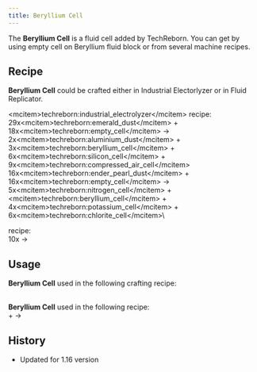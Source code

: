 ```yaml
---
title: Beryllium Cell
---
```


<ItemImage file="beryllium_cell" alt="Beryllium Cell" size="200" />

The **Beryllium Cell** is a fluid cell added by TechReborn. You can get by using empty cell on Beryllium fluid block or from several machine recipes.

## Recipe

**Beryllium Cell** could be crafted either in Industrial Electorlyzer or in Fluid Replicator.

\<mcitem\>techreborn:industrial_electrolyzer\</mcitem\> recipe:\
29x\<mcitem\>techreborn:emerald_dust\</mcitem\> + 18x\<mcitem\>techreborn:empty_cell\</mcitem\> -\> 2x\<mcitem\>techreborn:aluminium_dust\</mcitem\> + 3x\<mcitem\>techreborn:beryllium_cell\</mcitem\> + 6x\<mcitem\>techreborn:silicon_cell\</mcitem\> + 9x\<mcitem\>techreborn:compressed_air_cell\</mcitem\>\
16x\<mcitem\>techreborn:ender_pearl_dust\</mcitem\> + 16x\<mcitem\>techreborn:empty_cell\</mcitem\> -\> 5x\<mcitem\>techreborn:nitrogen_cell\</mcitem\> + \<mcitem\>techreborn:beryllium_cell\</mcitem\> + 4x\<mcitem\>techreborn:potassium_cell\</mcitem\> + 6x\<mcitem\>techreborn:chlorite_cell\</mcitem\>\

<McItem slug="techreborn:fluid_replicator"/> recipe:\
10x<McItem slug="techreborn:UU_matter"/> -\> <McItem slug="techreborn:beryllium_cell"/>

## Usage

**Beryllium Cell** used in the following crafting recipe: 

<CraftingTable recipe="input air techreborn:neutron_reflector air input techreborn:neutron_reflector techreborn:beryllium_cell techreborn:neutron_reflector input air techreborn:neutron_reflector air output techreborn:thick_neutron_reflector" />

\
**Beryllium Cell** used in the following <McItem slug="techreborn:fusion_reactor"/> recipe:\
<McItem slug="techreborn:beryllium_cell"/> + <McItem slug="techreborn:wolframium_cell"/> -\> <McItem slug="techreborn:platinum_dust"/>

## History

- Updated for 1.16 version
